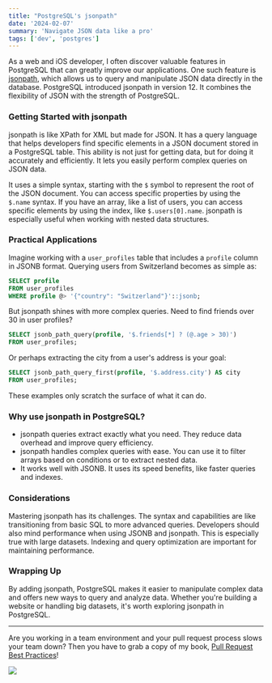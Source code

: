 ```yaml
---
title: "PostgreSQL's jsonpath"
date: '2024-02-07'
summary: 'Navigate JSON data like a pro'
tags: ['dev', 'postgres']
---
```


As a web and iOS developer, I often discover valuable features in PostgreSQL that can greatly improve our applications. One such feature is [jsonpath](https://www.postgresql.org/docs/16/datatype-json.html#DATATYPE-jsonpath), which allows us to query and manipulate JSON data directly in the database. PostgreSQL introduced jsonpath in version 12. It combines the flexibility of JSON with the strength of PostgreSQL.

### Getting Started with jsonpath

jsonpath is like XPath for XML but made for JSON. It has a query language that helps developers find specific elements in a JSON document stored in a PostgreSQL table. This ability is not just for getting data, but for doing it accurately and efficiently. It lets you easily perform complex queries on JSON data.

It uses a simple syntax, starting with the `$` symbol to represent the root of the JSON document. You can access specific properties by using the `$.name` syntax. If you have an array, like a list of users, you can access specific elements by using the index, like `$.users[0].name`. jsonpath is especially useful when working with nested data structures.

### Practical Applications

Imagine working with a `user_profiles` table that includes a `profile` column in JSONB format. Querying users from Switzerland becomes as simple as:

```sql
SELECT profile
FROM user_profiles
WHERE profile @> '{"country": "Switzerland"}'::jsonb;
```

But jsonpath shines with more complex queries. Need to find friends over 30 in user profiles?

```sql
SELECT jsonb_path_query(profile, '$.friends[*] ? (@.age > 30)')
FROM user_profiles;
```

Or perhaps extracting the city from a user's address is your goal:

```sql
SELECT jsonb_path_query_first(profile, '$.address.city') AS city
FROM user_profiles;
```

These examples only scratch the surface of what it can do.

### Why use jsonpath in PostgreSQL?

- jsonpath queries extract exactly what you need. They reduce data overhead and improve query efficiency.
- jsonpath handles complex queries with ease. You can use it to filter arrays based on conditions or to extract nested data.
- It works well with JSONB. It uses its speed benefits, like faster queries and indexes.

### Considerations

Mastering jsonpath has its challenges. The syntax and capabilities are like transitioning from basic SQL to more advanced queries. Developers should also mind performance when using JSONB and jsonpath. This is especially true with large datasets. Indexing and query optimization are important for maintaining performance.

### Wrapping Up

By adding jsonpath, PostgreSQL makes it easier to manipulate complex data and offers new ways to query and analyze data. Whether you're building a website or handling big datasets, it's worth exploring jsonpath in PostgreSQL.

---

Are you working in a team environment and your pull request process slows your team down? Then you have to grab a copy of my book, [Pull Request Best Practices](https://pr.nico.fyi)!

![](/static/images/articles/pull-request-best-practices.png)
